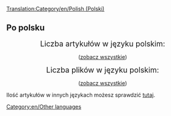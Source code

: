 [[Translation:Category/en/Polish (Polski)]]{{en/-}}



== Po polsku ==

{{en/-}}


<center>

<span style="font-size: 140%">Liczba artykułów w języku polskim:</span>


<span style="font-size: 220%"><tt>'''{{PAGESINCAT:Artykuły w języku polskim/Pl}}'''</tt></span>

([[Category/pl/Artykuły w języku polskim|zobacz wszystkie]])


<span style="font-size: 140%">Liczba plików w języku polskim:</span>


<span style="font-size: 220%"><tt>'''{{PAGESINCAT:Pliki w języku polskim/Pl}}'''</tt></span>

([[Category/pl/Pliki w języku polskim|zobacz wszystkie]])


</center>
Ilość artykułów w innych językach możesz sprawdzić [[Category/en/Other languages|tutaj]].


[[Category:en/Other languages]]